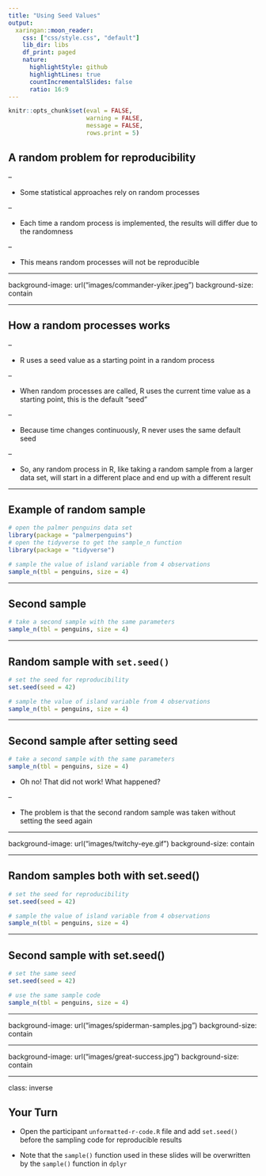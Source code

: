 ```yaml
---
title: "Using Seed Values"
output:
  xaringan::moon_reader:
    css: ["css/style.css", "default"]
    lib_dir: libs
    df_print: paged
    nature:
      highlightStyle: github
      highlightLines: true
      countIncrementalSlides: false
      ratio: 16:9
---
```


```r
knitr::opts_chunk$set(eval = FALSE, 
                      warning = FALSE,
                      message = FALSE,
                      rows.print = 5)
```

## A random problem for reproducibility

--

* Some statistical approaches rely on random processes 

--

* Each time a random process is implemented, the results will differ due to the randomness

--

* This means random processes will not be reproducible

---

background-image: url("images/commander-yiker.jpeg")
background-size: contain

<span role="img" aria-label="Slide background shows: Commander Riker from Star Trek looking surprised with the caption commander-yiker"></span>

---

## How a random processes works

--

* R uses a seed value as a starting point in a random process 

--

* When random processes are called, R uses the current time value as a starting point, this is the default "seed"

--

* Because time changes continuously, R never uses the same default seed 

--

* So, any random process in R, like taking a random sample from a larger data set, will start in a different place and end up with a different result

---

## Example of random sample 

```r
# open the palmer penguins data set
library(package = "palmerpenguins")
# open the tidyverse to get the sample_n function
library(package = "tidyverse")

# sample the value of island variable from 4 observations
sample_n(tbl = penguins, size = 4)
```

---

## Second sample 

```r
# take a second sample with the same parameters
sample_n(tbl = penguins, size = 4)
```

---

## Random sample with `set.seed()`

```r
# set the seed for reproducibility
set.seed(seed = 42)

# sample the value of island variable from 4 observations
sample_n(tbl = penguins, size = 4)
```

---

## Second sample after setting seed

```r
# take a second sample with the same parameters
sample_n(tbl = penguins, size = 4)
```

* Oh no! That did not work! What happened?

--

* The problem is that the second random sample was taken without setting the seed again

---

background-image: url("images/twitchy-eye.gif")
background-size: contain

<span role="img" aria-label="Slide background shows: Character from Bob's burgers who has a twitchy eye"></span>

---

## Random samples both with set.seed()

```r
# set the seed for reproducibility
set.seed(seed = 42)

# sample the value of island variable from 4 observations
sample_n(tbl = penguins, size = 4)
```

---

## Second sample with set.seed()

```r
# set the same seed
set.seed(seed = 42)

# use the same sample code
sample_n(tbl = penguins, size = 4)
```

---

background-image: url("images/spiderman-samples.jpg")
background-size: contain

<span role="img" aria-label="Slide background shows: Spiderman labeled sample 1 pointing at Spiderman labeled sample 2"></span>

---

background-image: url("images/great-success.jpg")
background-size: contain

<span role="img" aria-label="Slide background shows: Borat with two thumbs up"></span>

---

class: inverse

## Your Turn

* Open the participant `unformatted-r-code.R` file and add `set.seed()` before the sampling code for reproducible results

* Note that the `sample()` function used in these slides will be overwritten by the `sample()` function in `dplyr`



